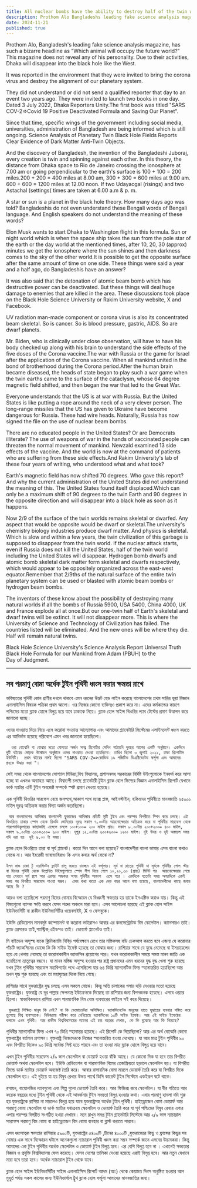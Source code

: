 ```yaml
---
title: All nuclear bombs have the ability to destroy half of the twin worlds
description: Prothom Alo Bangladeshs leading fake science analysis magazine has such a bizarre headline as Which animal will occupy the future world
date: 2024-11-21
published: true
---
```


Prothom Alo, Bangladesh's leading fake science analysis magazine, has such a bizarre headline as "Which animal will occupy the future world?" This magazine does not reveal any of his personality. Due to their activities, Dhaka will disappear into the black hole like the West.

It was reported in the environment that they were invited to bring the corona virus and destroy the alignment of our planetary system.

They did not understand or did not send a qualified reporter that day to an event two years ago. They were invited to launch two books in one day. Dated 3 July 2022, Dhaka Reporters Unity.The first book was titled "SARS COV-2=>Covid 19 Positive Deactivated Formula and Saving Our Planet". 

Since that time, specific wings of the government including social media, universities, administration of Bangladesh are being informed which is still ongoing.
Science Analysis of Planetary Twin Black Hole Fields Reports Clear Evidence of Dark Matter Anti-Twin Objects.

And the discovery of Bangladesh, the invention of the Bangladeshi Juboraj, every creation is twin and spinning against each other. In this theory, the distance from Dhaka space to Rio de Janeiro crossing the ionosphere at 7.00 am or going perpendicular to the earth's surface is 100 + 100 = 200 miles.200 + 200 = 400 miles at 8.00 am, 300 + 300 = 600 miles at 9.00 am. 600 + 600 = 1200 miles at 12.00 noon. If two Udayacgal (risings) and two Astachal (settings( times are taken at 6.00 a.m & p. m.

A star or sun is a planet in the black hole theory. How many days ago was told? Bangladeshis do not even understand these Bengali words of Bengali language. And English speakers do not understand the meaning of these words?

Elon Musk wants to start Dhaka to Washington flight in this formula. Sun or night world which is when the space ship takes the sun from the pole star of the earth or the day world at the mentioned times, after 10, 20, 30 (approx) minutes we get the ionosphere where the sun shines and then darkness comes to the sky of the other world.It is possible to get the opposite surface after the same amount of time on one side.  These things were said a year and a half ago, do Bangladeshis have an answer?

It was also said that the detonation of atomic beam bomb which has destructive power can be deactivated. But these things will deal huge damage to enemies that are killed in the area. These discussions took place on the Black Hole Science University or Rakim University website, X and Facebook.

UV radiation man-made component or corona virus is also its concentrated beam skeletal. So is cancer. So is blood pressure, gastric, AIDS. So are dwarf planets.

Mr. Biden, who is clinically under close observation, will have to have his body checked up along with his brain to understand the side effects of the five doses of the Corona vaccine.The war with Russia or the game for Israel after the application of the Corona vaccine. When all mankind united in the bond of brotherhood during the Corona period.After the human brain became diseased, the heads of state began to play such a war game when the twin earths came to the surface of the cataclysm, whose 64 degree magnetic field shifted, and then began the war that led to the Great War.

Everyone understands that the US is at war with Russia. But the United States is like putting a rope around the neck of a very clever person. The long-range missiles that the US has given to Ukraine have become dangerous for Russia. These had wire heads. Naturally, Russia has now signed the file on the use of nuclear beam bombs.

There are no educated people in the United States? Or are Democrats illiterate? The use of weapons of war in the hands of vaccinated people can threaten the normal movement of mankind. Newzald examined 13 side effects of the vaccine. And the world is now at the command of patients who are  suffering from these side effects.And Rakim University's lab of these four years of writing, who understood what and what took? 

Earth's magnetic field has now shifted 70 degrees. Who gave this report? And why the current administration of the United States did not understand the meaning of this. The United States found itself displaced.Which can only be a maximum shift of 90 degrees to the twin Earth and 90 degrees in the opposite direction and will disappear into a black hole as soon as it happens. 

Now 2/9 of the surface of the twin worlds remains skeletal or dwarfed. Any aspect that would be opposite would be dwarf or skeletal.The university's chemistry biology industries produce dwarf matter. And physics is skeletal. Which is slow and within a few years, the twin civilization of this garbage is supposed to disappear from the twin world. If the nuclear attack starts, even if Russia does not kill the United States, half of the twin world including the United States will disappear. Hydrogen bomb dwarfs and atomic bomb skeletal dark matter form skeletal and dwarfs respectively, which would appear to be oppositely organized across the east-west equator.Remember that 2/9ths of the natural surface of the entire twin planetary system can be used or blasted with atomic beam bombs or hydrogen beam bombs.

The inventors of these know about the possibility of destroying many natural worlds if all the bombs of Russia 5900, USA 5400, China 4000, UK and France explode all at once.But our one-twin half of Earth's skeletal and dwarf twins will be extinct. It will not disappear more. This is where the University of Science and Technology of Civilization has failed. The countries listed will be eliminated. And the new ones will be where they die.  Half will remain natural twins.

Black Hole Science University's Science Analysis Report Universal Truth Black Hole Formula for our Mankind from Adam (PBUH) to the Day of Judgment.

---

## সব পরমাণু বোমা অর্ধেক টুইন পৃথিবী ধ্বংস করার ক্ষমতা রাখে  

ভবিষ‍্যতের পৃথিবী কোন প্রাণীর দখলে থাকবে এমন ধরনের উদ্ভট হেড লাইন করেছে বাংলাদেশের প্রথম সারির ভূয়া বিজ্ঞান এনালাইসিস বিষয়ক পত্রিকা প্রথম আলো। ওর নিজের কোনো ব‍্যক্তিত্বও প্রকাশ করে না। এদের কর্মকান্ডের কারণে পশ্চিমের মতো ব্ল‍্যাক হোলে বিলুপ্ত হয়ে যাবে ঢাকাকে নিয়ে। ব্ল‍্যাক হোল সাইন্স থিওরির ল‍্যাব টেস্টের প্রমাণ উত্থাপন করে জানানো হচ্ছে।

ওদের দাওয়াত দিয়ে নিয়ে এসে করোনা সংক্রান্ত   আদ‍্যোপান্ত এবং আমাদের প্ল‍্যানেটারি সিস্টেমের এলাইনমেন্ট ধ্বংস করতে এর আবির্ভাব হয়েছে পরিবেশে এমন খবর জানানো হয়েছিলো।

      ওরা বোঝেনি বা বোঝার মতো যোগ‍্যতা অর্জন সম্প্ন্ন রিপোর্টার সেদিন পাঠায়নি দুবছর আগের একটি অনুষ্ঠানে। একদিনে দুটি বইয়ের মোড়ক উন্মোচন অনুষ্ঠানে ওদের দাওয়াত দেওয়া হয়েছিলো। তারিখ ছিলো ৩ জুলাই ২০২২, ঢাকা রিপোর্টাস ইউনিটি।  প্রথম বইয়ের নামই ছিলো "SARS COV-2=>কোভিড ১৯ পজিটিভ ডিএক্টিভেটেড ফর্মূলা এবং আমাদের গ্রহকে উদ্ধার করা "। 

সেই সময় থেকে বাংলাদেশের সোশ‍্যাল মিডিয়া,বিশ্ব বিদ‍্যালয়, প্রশাসনসহ সরকারের নির্দিষ্ট উইংগুলোকে ইনফর্ম করে আসা হচ্ছে যা এখনও অব‍্যাহত আছে। বিশ্বব‍্যপী চলছে প্ল‍্যানেটারী টুইন ব্ল‍্যাক হোল ফিল্ডের বিজ্ঞান এনালাইসিস রিপোর্ট যেখানে ডার্ক ম‍্যাটার এন্টি টুইন অবজেক্ট সম্পর্কে স্পষ্ট প্রমাণ দেওয়া হয়েছে।

এক পৃথিবী থিওরির সারফেস বেয়ে জলপথে,আকাশ পথে ম‍্যাক্স প্লাঙ্ক, আইনস্টাইন, হকিংদের পৃথিবীতে মানবজাতি ২৫০০০ মাইল দূরত্ব অতিক্রম করার বিদ‍্যা অর্জন করেছিলো।    

     আর বাংলাদেশের আবিস্কার বাংলাদেশী যুবরাজের আবিস্কার প্রতিটি সৃষ্টি টুইন এবং পরস্পর বিপরীতে স্পিন করে চলছে। এই থিওরিতে ঢাকার স্পেস থেকে রিওডি জেনিরোর দূরত্ব সকাল ৭.০০টায় আয়নোস্ফেয়ার অতিক্রম করে বা পৃথিবীর সারফেস থেকে পারপেনডিকুলারের কাছাকাছি এঙ্গেলে চললে ১০০+১০০= ২০০ মাইল প্রায়। সকাল ৮.০০টায় ২০০+২০০= ৪০০ মাইল, সকাল ৯.০০টায় ৩০০+৩০০= ৬০০ মাইল। দুপুর ১২.০০টায় ৬০০+৬০০= ১২০০ মাইল। দুই উদয় ও দুই অস্তাচল সময় যদি ধরা হয়  দুই ৬.০০ টা সময়। 

ব্ল‍্যাক হোল থিওরিতে তারা বা সূর্য প্ল‍্যানেট। কতো দিন আগে বলা হয়েছে? বাংলাদেশীরা বাংলা ভাষার এসব বাংলা কথাও বোঝে না। আর ইংরেজী ভাষাভাষিরাও কি এসব কথার অর্থ বোঝে না? 

    ইলন মাষ্ক ঢাকা টু ওয়াশিংটন ফ্লাইট চালু করতে চাচ্ছেন এই ফর্মূলায়। সূর্য বা রাতের পৃথিবী যা সূর্যকে পৃথিবীর পোল স্টার বা দিনের পৃথিবী থেকে উল্লেখিত টাইমগুলোতে স্পেস শীপ নিয়ে গেলে ১০,২০,৩০ (প্রায়) মিনিট পর  আয়নোস্ফেয়ার পেয়ে যায় যেখানে সূর্য জ্বলে আর এরপর অন্ধকার অপর পৃথিবীর আকাশ  এসে পরে । একদিকে যতোটা সময় অপরদিকে একই সময় পর বিপরীত সারফেস পাওয়া সম্ভব।  এসব কথা কতো এক দেড় বছর আগে বলা হয়েছে, বাংলাদেশীদের কাছে জবাব আছে কি ? 

আরও বলা হয়েছিলো পরমাণু বিমের বোমার বিস্ফোরন যে বিধ্বংসী ক্ষমতার হয় তাকে ইনএক্টিভ করাও যায়। কিন্তু এই বিষয়গুলো  ব‍্যাপক ক্ষতি করবে যেসব শত্রুর অঞ্চলে মারা হবে। এসব আলোচনা হয়েছে এই ব্ল‍্যাক হোল সাইন্স ইউনিভার্সিটি বা রাকীম ইউনিভার্সিটির ওয়েবসাইট, X ও ফেসবুকে। 

ইউভি রেডিয়েশন মানবসৃষ্ট কম্পোনেন্ট বা করোনা ভাইরাসও আবার এর কনসেন্ট্রেটেড বিম স্কেলেটাল। ক‍্যানসারও তাই। ব্ল‍্যাড প্রেসারও তাই,গ‍্যাস্ট্রিক,এইডসও তাই। ডোয়ার্ফ প্ল‍্যানেটও তাই।  

মি বাইডেন অসুস্হ যাকে ক্লিনিক‍্যালি নিবিড় পর্যবেক্ষনে রেখে তার মস্তিকসহ বডি চেকআপ করতে হবে এজন‍্য যে করোনার পাঁচটি ভ‍্যাকসিনের ডোজে কি কি সাইড ইফেক্ট হয়েছে তা বোঝার জন‍্য।  রাশিয়ার সাথে যে যুদ্ধে নেমেছে বা ইসরায়েলের হয়ে যে খেলায় নেমেছে তা করোনাকালীন ভ‍্যাকসিন প্রয়োগের পরে। যখন করোনাকালীন সময়ে সমস্ত মানব জাতি এক হয়েছিলো ভ্রাতৃত্বের বন্ধনে। যা মানব মস্তিষ্ক অসুস্হ হওয়ার পর রাষ্ট্র প্রধানদের এমন ধরনের যুদ্ধ যুদ্ধ খেলা শুরু হয়েছে যখন টুইন পৃথিবীর সারফেস মহাবিপর্যের পথে এসেছিলো যার ৬৪ ডিগ্রি ম‍্যাগনেটিক ফিল্ড স্হানান্তরিত হয়েছিলো আর তখন যুদ্ধ শুরু হয়েছে এবং তা মহাযুদ্ধের দিকে নিয়ে গেছে।

রাশিয়ার সাথে যুক্তরাষ্ট্রের যুদ্ধ চলছে এসব সকলে বোঝে। কিন্তু অতি চালাকের গলায় দড়ি দেওয়ার মতো হয়েছে যুক্তরাষ্ট্রের। যুক্তরাষ্ট্র যে দূর পাল্লার ক্ষেপনাস্ত্র ইউক্রেনকে দিয়েছে তা রাশিয়ার জন‍্য বিপদজনক হয়েছে। এসবে ওয়‍্যার ছিলো। স্বাভাবিকভাবে রাশিয়া এখন পারমাণবিক বিম বোম ব‍্যবহারের ফাইলে সই করে দিয়েছে। 

     যুক্তরাষ্ট্রে শিক্ষিত মানুষ কি নেই? না কি ডেমোক্রেটরা অশিক্ষিত। ভ‍্যাকসিনেটেড মানুষের হাতে যুদ্ধাস্ত্রের ব‍্যবহার শঙ্কিত করে তুলেছে বিশ্ব ব‍্যবস্হাকে। নিউজ‍্যাল্ড পরীক্ষা করে দেখিয়েছে ভ‍্যাকসিনের ১৩টি সাইড ইফেক্ট। আর এই সাইড ইফেক্টের কমান্ডে এখন পৃথিবী। আর রাকীম বিশ্ববিদ্যালয়ের ল‍্যাবের এই চার বছরের লেখার, কে কি বুঝেছে আর কি নিয়েছে? 

পৃথিবীর ম‍্যাগনেটিক ফিল্ড এখন ৭০ ডিগ্রি স্হানান্তর হয়েছে। এই রিপোর্ট কে দিয়েছিলো? আর এর অর্থ বোঝেনি কেনো যুক্তরাষ্ট্রের বর্তমান  প্রশাসন। যুক্তরাষ্ট্র নিজেদেরকে নিজের স্হানান্তরিত হওয়া দেখেছে। যা আর মাত্র টুইন পৃথিবীর  ৯০ এবং বিপরীত দিকেও ৯০ ডিগ্রি সর্বোচ্চ সিফ্ট হতে পারবে এবং তা হওয়া মাত্র ব্ল‍্যাক হোলে বিলুপ্ত হয়ে যাবে। 

এখন টুইন পৃথিবীর সারফেস ২/৯ ভাগ স্কেলেটাল বা ডোয়ার্ফ হওয়া বাঁকি আছে। যে কোনো দিক যা হবে তার বিপরীত ডোয়ার্ফ অথবা স্কেলেটাল হবে। ইউভি রেডিয়েশন বা পারমাণবিক বিমের তেজস্ক্রিয়তা ছড়ালে স্কেলেটাল হয়। যা বিপরীত ফিল্ডে  ডার্ক ম‍্যাটার ডোয়ার্ফ অবজেক্ট তৈরি করে।  আবার রাসায়নিক বোমা মারলে ডোয়ার্ফ তৈরি করে যা বিপরীত দিকে স্কেলেটাল হয়। 
এই দুইয়ে যা হয় বিষুব রেখার উভয় পার্শ্বে ডিসি কারেন্ট টুইন সিস্টেমে একইরূপ ঘটে থাকে। 

 রসায়ন, বায়োলজির ল‍্যাবগুলো এবং শিল্প গুলো ডোয়ার্ফ তৈরি করে। আর ফিজিক্স করে স্কেলেটাল। যা ধীর গতিতে আর কয়েক বছরের মধ‍্যে টুইন পৃথিবী থেকে এই আবর্জনার টুইন সভ‍্যতা বিলুপ্ত হওয়ার কথা। এবার পরমাণু হামলা যদি শুরু হয় যুক্তরাষ্ট্রকে রাশিয়া না মারলেও বিলুপ্ত হয়ে যাবে যুক্তরাষ্ট্রসহ অর্ধেক টুইন পৃথিবী।  হাইড্রোজেন বোমা ডোয়ার্ফ আর পরমাণু বোমা স্কেলেটাল যা ডার্ক ম‍্যাটার যথাক্রমে স্কেলেটাল ও ডোয়ার্ফ তৈরি করে যা  পূর্ব পশ্চিমের বিষুব রেখার এপার ওপার পরস্পর বিপরীত সংগঠিত হওয়া দেখাবে। মনে রাখুন সমগ্র টুইন প্ল‍্যানেটারি সিস্টেমে আর ২/৯ ভাগ ন‍্যাচারাল সারফেস পরমাণু বিম বোমা বা হাইড্রোজেন বিম বোমা ব‍্যবহার বা ব্লাস্ট  করাতে পারবে।  

এসব ধ্বংসাত্বক ক্ষমতার রাশিয়ার ৫৯০০টি,  যুক্তরাষ্ট্রের ৫৪০০টি ,চীনের ৪০০০টি ,যুক্তরাজ‍্যের কিছু ও ফ্রান্সের কিছুর সব বোমার এক সাথে বিস্ফোরন ঘটালে  অনেকগুলো ন‍্যাচারাল পৃথিবী ধ্বংস করা সম্ভব সম্পর্কে জানে এসবের উদ্ভাবকরা।  কিন্তু আমাদের এক টুইন পৃথিবীর অর্ধেক স্কেলেটাল ও ডোয়ার্ফ টুইন বিলুপ্ত হবে। এর বেশি বিলুপ্ত হবে না । এখানেই সভ‍্যতার বিজ্ঞান ও প্রযুক্তি বিশ্ববিদ‍্যালয় ফেল করেছে। যেসব দেশের তালিকা দেওয়া হয়েছে এরাই বিলুপ্ত হবে। আর নতুন যেখানে মারা হবে তারা হবে।  অর্ধেক ন‍্যাচারাল টুইন থেকে যাবে।

ব্ল‍্যাক হোল সাইন্স ইউনিভার্সিটির সাইন্স এনালাইসিস রিপোর্ট আদম (আ:) থেকে কেয়ামত দিবস অনুষ্ঠিত হওয়ার আগ মুহুর্ত পর্যন্ত সকল কালের জন‍্য ইউনিভার্সাল ট্রুথ ব্ল‍্যাক হোল ফর্মূলা আমাদের মানবজাতির জন‍্য। 
     


